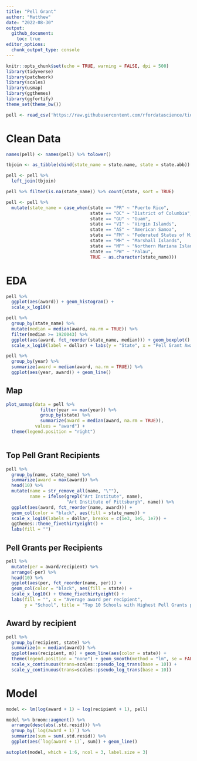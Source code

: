 ```yaml
---
title: "Pell Grant"
author: "Matthew"
date: "2022-08-30"
output: 
  github_document:
    toc: true
editor_options: 
  chunk_output_type: console
---
```


```r
knitr::opts_chunk$set(echo = TRUE, warning = FALSE, dpi = 500)
library(tidyverse)
library(patchwork)
library(scales)
library(usmap)
library(ggthemes)
library(ggfortify)
theme_set(theme_bw())
```


```r
pell <- read_csv('https://raw.githubusercontent.com/rfordatascience/tidytuesday/master/data/2022/2022-08-30/pell.csv')
```

# Clean Data
```r
names(pell) <- names(pell) %>% tolower()

tbjoin <- as_tibble(cbind(state_name = state.name, state = state.abb))

pell <- pell %>% 
  left_join(tbjoin)

pell %>% filter(is.na(state_name)) %>% count(state, sort = TRUE)

pell <- pell %>% 
  mutate(state_name = case_when(state == "PR" ~ "Puerto Rico",
                                state == "DC" ~ "District of Columbia",
                                state == "GU" ~ "Guam",
                                state == "VI" ~ "Virgin Islands",
                                state == "AS" ~ "American Samoa",
                                state == "FM" ~ "Federated States of Micronesia",
                                state == "MH" ~ "Marshall Islands",
                                state == "MP" ~ "Northern Mariana Islands",
                                state == "PW" ~ "Palau",
                                TRUE ~ as.character(state_name)))
```



# EDA
```r
pell %>% 
  ggplot(aes(award)) + geom_histogram() +
  scale_x_log10()

pell %>% 
  group_by(state_name) %>% 
  mutate(median = median(award, na.rm = TRUE)) %>% 
  filter(median >= 1920043) %>% 
  ggplot(aes(award, fct_reorder(state_name, median))) + geom_boxplot() +
  scale_x_log10(label = dollar) + labs(y = "State", x = "Pell Grant Award")

pell %>% 
  group_by(year) %>% 
  summarize(award = median(award, na.rm = TRUE)) %>% 
  ggplot(aes(year, award)) + geom_line()
```



## Map
```r
plot_usmap(data = pell %>% 
             filter(year == max(year)) %>% 
             group_by(state) %>% 
             summarize(award = median(award, na.rm = TRUE)), 
           values = "award") +
  theme(legend.position = "right")
  
```

## Top Pell Grant Recipients
```r
pell %>% 
  group_by(name, state_name) %>% 
  summarize(award = max(award)) %>% 
  head(10) %>% 
  mutate(name = str_remove_all(name, "\""),
         name = ifelse(grepl("Art Institute", name), 
                       "Art Institute of Pittsburgh", name)) %>% 
  ggplot(aes(award, fct_reorder(name, award))) + 
  geom_col(color = "black", aes(fill = state_name)) +
  scale_x_log10(labels = dollar, breaks = c(1e3, 1e5, 1e7)) + 
  ggthemes::theme_fivethirtyeight() +
  labs(fill = "")
```

## Pell Grants per Recipients
```r
pell %>% 
  mutate(per = award/recipient) %>% 
  arrange(-per) %>% 
  head(10) %>% 
  ggplot(aes(per, fct_reorder(name, per))) + 
  geom_col(color = "black", aes(fill = state)) + 
  scale_x_log10() + theme_fivethirtyeight() +
  labs(fill = "", x = "Average award per recipient", 
       y = "School", title = "Top 10 Schools with Highest Pell Grants per Recipient")
```


## Award by recipient
```r
pell %>% 
  group_by(recipient, state) %>% 
  summarize(m = median(award)) %>% 
  ggplot(aes(recipient, m)) + geom_line(aes(color = state)) +
  theme(legend.position = "none") + geom_smooth(method = "lm", se = FALSE) +
  scale_x_continuous(trans=scales::pseudo_log_trans(base = 10)) +
  scale_y_continuous(trans=scales::pseudo_log_trans(base = 10))
```

# Model
```r
model <- lm(log(award + 1) ~ log(recipient + 1), pell) 

model %>% broom::augment() %>% 
  arrange(desc(abs(.std.resid))) %>%
  group_by(`log(award + 1)`) %>% 
  summarize(sum = sum(.std.resid)) %>% 
  ggplot(aes(`log(award + 1)`, sum)) + geom_line()
```


```r
autoplot(model, which = 1:6, ncol = 3, label.size = 3)
```
